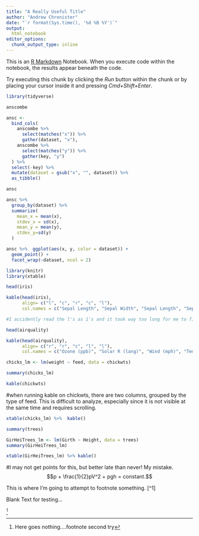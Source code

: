 ```yaml
---
title: "A Really Useful Title"
author: "Andrew Chronister"
date: "`r format(Sys.time(), '%d %B %Y')`"
output:
  html_notebook
editor_options:
  chunk_output_type: inline
---
```


This is an [R Markdown](http://rmarkdown.rstudio.com) Notebook. When you execute code within the notebook, the results appear beneath the code. 

Try executing this chunk by clicking the *Run* button within the chunk or by placing your cursor inside it and pressing *Cmd+Shift+Enter*. 

```r
library(tidyverse)
```

```r
anscombe
```

```r
ansc <- 
  bind_cols(
    anscombe %>% 
      select(matches("x")) %>% 
      gather(dataset, "x"),
    anscombe %>% 
      select(matches("y")) %>% 
      gather(key, "y")
  ) %>% 
  select(-key) %>% 
  mutate(dataset = gsub("x", "", dataset)) %>% 
  as_tibble()

ansc
```


```r
ansc %>% 
  group_by(dataset) %>% 
  summarize(
    mean_x = mean(x),
    stdev_x = sd(x),
    mean_y = mean(y),
    stdev_y=sd(y)
  )
```

```r
ansc %>%  ggplot(aes(x, y, color = dataset)) +
  geom_point() +
  facet_wrap(~dataset, ncol = 2)
```

```r
library(knitr)
library(xtable)

```

```r
head(iris)
```

```r
kable(head(iris),
      align= c("l", "c", "r", "c", "l"),
      col.names = c("Sepal Length", "Sepal Width", "Sepal Length", "Sepal Width", "Species"))

#I accidently read the l's as 1's and it took way too long for me to figure it out.  Need some new glasses!!! :D
```

```r
head(airquality)
```

```r
kable(head(airquality),
      align= c("r", "r", "c", "l", "l"),
      col.names = c("Ozone (ppb)", "Solar R (lang)", "Wind (mph)", "Temp (F°)", "Month", "Day"))
```

```r
chicks_lm <- lm(weight ~ feed, data = chickwts)

summary(chicks_lm)
```

```r
kable(chickwts)
```

#when running kable on chickwts, there are two columns, grouped by the type of feed.  This is difficult to analyze, especially since it is not visible at the same time and requires scrolling.

```r
xtable(chicks_lm) %>%  kable()
```

```r
summary(trees)

```



```r
GirHeiTrees_lm <- lm(Girth ~ Height, data = trees)
summary(GirHeiTrees_lm)
```

```r
xtable(GirHeiTrees_lm) %>% kable()
```
#I may not get points for this, but better late than never!  My mistake.
$$p + \frac{1}{2}pV^2 + pgh = constant.$$

This is where I'm going to attempt to footnote something.  [^1]

Blank
Text 
for 
testing...






^[Here goes nothing....footnote second try]




